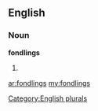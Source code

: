 ==English==

===Noun===
'''fondlings'''

# {{plural of|[[fondling]]}}

[[Category:English plurals]]

[[ar:fondlings]]
[[my:fondlings]]